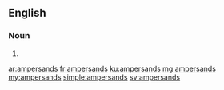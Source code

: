 ==English==

===Noun===
{{head|en|plural}}

# {{plural of|ampersand|lang=en}}

[[ar:ampersands]]
[[fr:ampersands]]
[[ku:ampersands]]
[[mg:ampersands]]
[[my:ampersands]]
[[simple:ampersands]]
[[sv:ampersands]]